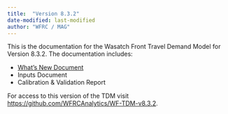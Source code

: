 ```yaml
---
title:  "Version 8.3.2"
date-modified: last-modified
author: "WFRC / MAG"
---
```


This is the documentation for the Wasatch Front Travel Demand Model for Version 8.3.2. The documentation includes:

 - [What's New Document](whats-new/20220204/1-20220204-update.qmd)
 - Inputs Document
 - Calibration & Validation Report

For access to this version of the TDM visit <https://github.com/WFRCAnalytics/WF-TDM-v8.3.2>.
